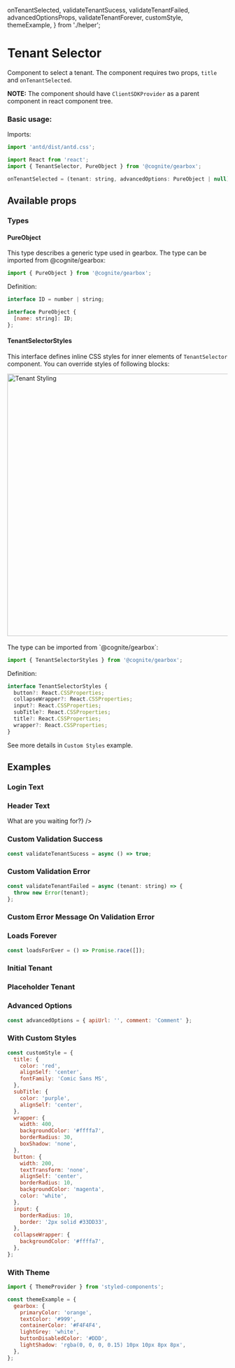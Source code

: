 onTenantSelected,
validateTenantSucess,
validateTenantFailed,
advancedOptionsProps,
validateTenantForever,
customStyle,
themeExample,
} from './helper';

<Meta title="Others|TenantSelector" />

# Tenant Selector

Component to select a tenant.
The component requires two props, `title` and `onTenantSelected`. 

**NOTE:** The component should have `ClientSDKProvider` as a parent component in react component tree.

### Basic usage:

Imports:

```jsx
import 'antd/dist/antd.css';

import React from 'react';
import { TenantSelector, PureObject } from '@cognite/gearbox';
```
```jsx
onTenantSelected = (tenant: string, advancedOptions: PureObject | null) => {};
```

<Preview>
  <Story name="Basic Usage" >
    <TenantSelector
      title="Example app"
      onTenantSelected={onTenantSelected}
    />
  </Story>
</Preview>

## Available props

<Props of={TenantSelectorWithoutTheme} />

### Types

#### PureObject

This type describes a generic type used in gearbox.
The type can be imported from @cognite/gearbox:

```jsx
import { PureObject } from '@cognite/gearbox';
```

Definition:

```jsx
interface ID = number | string;

interface PureObject {
  [name: string]: ID;
};

```

#### TenantSelectorStyles

This interface defines inline CSS styles for inner elements of `TenantSelector` component.
You can override styles of following blocks:

<img src="tenant_selector/styling_schema.jpg" alt="Tenant Styling" width="600px"/>
<br/><br/>
The type can be imported from `@cognite/gearbox`:

```jsx
import { TenantSelectorStyles } from '@cognite/gearbox';
```

Definition:

```jsx
interface TenantSelectorStyles {
  button?: React.CSSProperties;
  collapseWrapper?: React.CSSProperties;
  input?: React.CSSProperties;
  subTitle?: React.CSSProperties;
  title?: React.CSSProperties;
  wrapper?: React.CSSProperties;
}
```

See more details in `Custom Styles` example.

## Examples

### Login Text

<Preview>
  <Story name="Login Text" >
    <TenantSelector
      title="Example app"
      onTenantSelected={onTenantSelected}
      header="Your company"
      loginText="LET'S ROLL!"
    />
  </Story>
</Preview>

### Header Text

<Preview>
  <Story name="Header Text" >
    <TenantSelector
      title="Example app"
      onTenantSelected={onTenantSelected}
      header={<em>What are you waiting for?</em>}
    />
  </Story>
</Preview>

### Custom Validation Success

```jsx
const validateTenantSucess = async () => true;
```

<Preview>
  <Story name="Custom Validation Success" >
    <TenantSelector
      title="Example app"
      onTenantSelected={onTenantSelected}
      validateTenant={validateTenantSucess}
    />
  </Story>
</Preview>

### Custom Validation Error

```jsx
const validateTenantFailed = async (tenant: string) => {
  throw new Error(tenant);
};
```

<Preview>
  <Story name="Custom Validation Error" >
    <TenantSelector
      title="Example app"
      onTenantSelected={onTenantSelected}
      validateTenant={validateTenantFailed}
    />
  </Story>
</Preview>

### Custom Error Message On Validation Error

<Preview>
  <Story name="Custom Error Message On Validation Error" >
    <TenantSelector
      title="Example app"
      onTenantSelected={onTenantSelected}
      unknownMessage="ARE YOU NUTS?!"
      validateTenant={validateTenantFailed}
    />
  </Story>
</Preview> 

### Loads Forever

```jsx
const loadsForEver = () => Promise.race([]);
```

<Preview>
  <Story name="Loads Forever" >
    <TenantSelector
      title="Example app"
      onTenantSelected={onTenantSelected}
      validateTenant={validateTenantForever}
    />
  </Story>
</Preview>

### Initial Tenant

<Preview>
  <Story name="Initial Tenant" >
    <TenantSelector
      title="Example app"
      onTenantSelected={onTenantSelected}
      initialTenant="sample-tenant"
    />
  </Story>
</Preview>

### Placeholder Tenant

<Preview>
  <Story name="Placeholder Tenant" >
    <TenantSelector
      title="Example app"
      onTenantSelected={onTenantSelected}
      placeholder="Enter your company's CDP project name"
    />
  </Story>
</Preview>

### Advanced Options

```jsx
const advancedOptions = { apiUrl: '', comment: 'Comment' };
```

<Preview>
  <Story name="Advanced Options" >
    <TenantSelector
      title="Example app"
      onTenantSelected={onTenantSelected}
      advancedOptions={advancedOptionsProps}
    />
  </Story>
</Preview>

### With Custom Styles

```jsx
const customStyle = {
  title: {
    color: 'red',
    alignSelf: 'center',
    fontFamily: 'Comic Sans MS',
  },
  subTitle: {
    color: 'purple',
    alignSelf: 'center',
  },
  wrapper: {
    width: 400,
    backgroundColor: '#ffffa7',
    borderRadius: 30,
    boxShadow: 'none',
  },
  button: {
    width: 200,
    textTransform: 'none',
    alignSelf: 'center',
    borderRadius: 10,
    backgroundColor: 'magenta',
    color: 'white',
  },
  input: {
    borderRadius: 10,
    border: '2px solid #33DD33',
  },
  collapseWrapper: {
    backgroundColor: '#ffffa7',
  },
};
```

<Preview>
  <Story name="With Custom Styles" >
    <TenantSelector
      title="Example app"
      onTenantSelected={onTenantSelected}
      advancedOptions={advancedOptionsProps}
      styles={customStyle}
    />
  </Story>
</Preview>

### With Theme

```jsx
import { ThemeProvider } from 'styled-components';

const themeExample = {
  gearbox: {
    primaryColor: 'orange',
    textColor: '#999',
    containerColor: '#F4F4F4',
    lightGrey: 'white',
    buttonDisabledColor: '#DDD',
    lightShadow: 'rgba(0, 0, 0, 0.15) 10px 10px 8px 8px',
  },
};
```

<Preview>
  <Story name="With Theme" >
    <ThemeProvider theme={themeExample}><TenantSelector title="Styled App" onTenantSelected={onTenantSelected} /></ThemeProvider>
  </Story>
</Preview>
